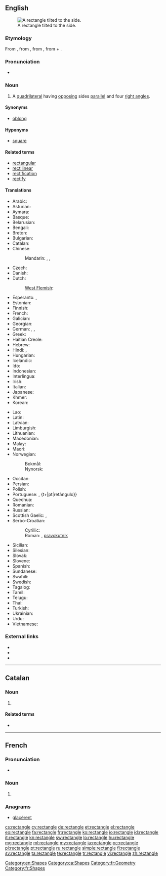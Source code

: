 ==English==
{{wikipedia}}
[[Image:Geometry Rectangle.png|thumb|right|A rectangle tilted to the side.]]

===Etymology===
From {{etyl|frm}}, from {{etyl|fro}}, from {{etyl|ML.}} {{term|rectanglum||lang=la|right angle}}, from {{term|lang=la|rectus||right}} + {{term|lang=la|angulus||an angle}}.<!--Century 1911 and Encarta have LL. rectiangulum, while M-W and Online Etymology Dictionary have ML. rectangulum. -->

===Pronunciation===
* {{audio|en-us-rectangle.ogg|Audio (US)}}

===Noun===
{{en-noun}}

# {{geometry}} A [[quadrilateral]] having [[opposing]] sides [[parallel]] and four [[right angle]]s.

====Synonyms====
* {{sense|quadrilateral}} [[oblong]] {{qualifier|not in technical use}}

====Hyponyms====
* {{sense|quadrilateral}} [[square]]

====Related terms====
* [[rectangular]]
* [[rectilinear]]
* [[rectification]]
* [[rectify]]

====Translations====
{{trans-top|quadrilateral}}
* Arabic: {{t-|ar|مستطيل|tr=mustaṭīl}}
* Asturian: {{t-|ast|rectángulu|m}}
* Aymara: {{t-|ay|wiskhalla}}
* Basque: {{t-|eu|laukizuzen}}
* Belarusian: {{t-|be|прамавугольнік}}
* Bengali: {{t-|bn|আয়তক্ষেত্র|sc=Beng}}
* Breton: {{t-|br|skouergorneg}}
* Bulgarian: {{t-|bg|правоъгълник}}
* Catalan: {{t-|ca|rectangle|m}}
* Chinese:
*: Mandarin: {{t-|cmn|長方形|sc=Hani}}, {{t-|cmn|长方形|tr=chángfāngxíng|sc=Hani}}, {{t|cmn|矩形|tr=jǔxíng|sc=Hani}}
* Czech: {{t+|cs|obdélník|m}}
* Danish: {{t-|da|rektangel}}
* Dutch: {{t+|nl|rechthoek|m}}
*: [[West Flemish]]: {{tø|vls|rechtoek}}
* Esperanto: {{t-|eo|ortangulo}}, {{t-|eo|rektangulo}}
* Estonian: {{t+|et|ristkülik}}
* Finnish: {{t+|fi|suorakulmio}}
* French: {{t+|fr|rectangle|m}}
* Galician: {{t-|gl|rectángulo|m}}
* Georgian: {{t-|ka|მართკუთხედი|sc=Geor}}
* German: {{t+|de|Rechteck|n}}, {{t-|de|Karree|n}}, {{t-|de|Orthogon}}
* Greek: {{t+|el|ορθογώνιο παραλληλόγραμμο}}
* Haitian Creole: {{tø|ht|rektang}}
* Hebrew: {{t+|he|מלבן|m|tr=malbén}}
* Hindi: {{t-|hi|आयत}}, {{t-|hi|समकोण समानान्तर चतुर्भुज}}
* Hungarian: {{t+|hu|téglalap}}
* Icelandic: {{t-|is|rétthyrningur}}
* Ido: {{t+|io|rektangulo}}
* Indonesian: {{t-|id|persegi panjang}}
* Interlingua: {{t-|ia|rectangulo|m}}
* Irish: {{t-|ga|dronuilleog}}
* Italian: {{t+|it|rettangolo|m}}
* Japanese: {{t+|ja|長方形|tr=[[ちょうほうけい]], chōhōkei}}
* Khmer: {{t-|km|ចតុកោណកែង}}
* Korean: {{t-|ko|직사각형|sc=Hang}}
{{trans-mid}}
* Lao: {{t+|lo|ຮູບສີ່ແຈສາກ|sc=Laoo}}
* Latin: {{t-|la|rectangulum}}
* Latvian: {{t-|lv|taisnstūris}}
* Limburgish: {{t-|li|rechhook}}
* Lithuanian: {{t-|lt|stačiakampis}}
* Macedonian: {{t-|mk|правоаголник|m|tr=pravoágolnik}}
* Malay: {{t-|ms|segi empat tepat}}
* Maori: {{t|mi|tapawhā}}
* Norwegian:
*: Bokmål: {{t+|no|rektangel}}
*: Nynorsk: {{t-|nn|rektangel}}
* Occitan: {{t+|oc|rectangle|m}}
* Persian: {{t+|fa|مستطیل}}
* Polish: {{t+|pl|prostokąt}}
* Portuguese: {{t+|pt|rectângulo|m}} {{qualifier|Portugal}}, {t+|pt|retângulo}} {{qualifier|Brazil}} 
* Quechua: {{t-|qu|wask'a}}
* Romanian: {{t-|ro|dreptunghi}}
* Russian: {{t+|ru|прямоугольник}}
* Scottish Gaelic: {{t-|gd|dronn-uileannag|f}}, {{t-|gd|ceart-cheàrnach|m}}
* Serbo-Croatian:
*: Cyrillic: {{t-|sh|правоугаоник|m|sc=Cyrl}}
*: Roman: {{t-|sh|pravougaonik|m}}, [[pravokutnik]] {{m}}
* Sicilian: {{t-|scn|rittànculu}}
* Silesian: {{tø|szl|prostokůnt}}
* Slovak: {{t-|sk|obdĺžnik}}
* Slovene: {{t-|sl|pravokotnik|m}}
* Spanish: {{t+|es|rectángulo|m}}
* Sundanese: {{t-|su|pasagi burung}}
* Swahili: {{t+|sw|mstatili}}
* Swedish: {{t+|sv|rektangel}}
* Tagalog: {{t+|tl|parihaba}}
* Tamil: {{t+|ta|செவ்வகம்}}
* Telugu: {{t+|te|దీర్ఘ చతురస్రం|tr=deergha chatirasraM}}
* Thai: {{t-|th|รูปสี่เหลี่ยมผืนผ้า}}
* Turkish: {{t+|tr|dikdörtgen}}
* Ukrainian: {{t-|uk|прямокутник}}
* Urdu: {{t-|ur|مستطیل}}
* Vietnamese: {{t-|vi|hình chữ nhật}}
{{trans-bottom}}

===External links===
* {{R:Webster 1913}}
* {{R:Century 1911}}
* {{R:OneLook}}

[[Category:en:Shapes]]

----

==Catalan==

===Noun===
{{ca-noun|m}}

# {{l|en|rectangle}}

====Related terms====
* {{l|ca|rectangular}}

[[Category:ca:Shapes]]

----

==French==

===Pronunciation===
* {{audio|Fr-rectangle.ogg|Audio}}

===Noun===
{{fr-noun|m}}

# {{l|en|rectangle}}

===Anagrams===
* [[glacèrent#French|glacèrent]]

[[Category:fr:Geometry]]
[[Category:fr:Shapes]]

[[cs:rectangle]]
[[cy:rectangle]]
[[de:rectangle]]
[[et:rectangle]]
[[el:rectangle]]
[[eo:rectangle]]
[[fa:rectangle]]
[[fr:rectangle]]
[[ko:rectangle]]
[[io:rectangle]]
[[id:rectangle]]
[[it:rectangle]]
[[kn:rectangle]]
[[sw:rectangle]]
[[lo:rectangle]]
[[hu:rectangle]]
[[mg:rectangle]]
[[ml:rectangle]]
[[my:rectangle]]
[[ja:rectangle]]
[[oc:rectangle]]
[[pl:rectangle]]
[[pt:rectangle]]
[[ru:rectangle]]
[[simple:rectangle]]
[[fi:rectangle]]
[[sv:rectangle]]
[[ta:rectangle]]
[[te:rectangle]]
[[tr:rectangle]]
[[vi:rectangle]]
[[zh:rectangle]]